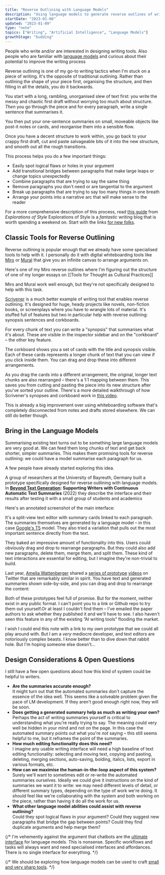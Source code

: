 ```yaml
---
title: "Reverse Outlining with Language Models"
description: "Using language models to generate reverse outlines of writing drafts"
startDate: "2023-01-08"
updated: "2023-01-09"
type: "note"
topics: ["Writing", "Artificial Intelligence", "Language Models"]
growthStage: "budding"
---
```



<AssumedAudience>

People who write and/or are interested in designing writing tools. Also people who are familiar with [language models](https://towardsdatascience.com/the-beginners-guide-to-language-models-aa47165b57f9) and curious about their potential to improve the writing process

</AssumedAudience>

<Spacer size="xs" />

<IntroParagraph>Reverse outlining is one of my go-to writing tactics when I'm stuck on a piece of writing. It's the opposite of traditional outlining. Rather than outlining the shape of your piece first, organising the structure, and then filling in all the details, you do it backwards.</IntroParagraph>

You start with a long, rambling, unorganised slew of text first: you write the messy and chaotic first draft without worrying too much about structure. _Then_ you go through the piece and for every paragraph, write a single sentence that summarises it.

<BasicImage
	width="600px"
	margin="0 auto 1rem"
	src="/images/posts/reverse-outline/outline-sketch.jpg"
	alt="Illustration of starting with a draft and using it to create an outline"
/>

You then put your one-sentence summaries on small, moveable objects like post-it notes or cards, and reorganise them into a sensible flow.

Once you have a decent structure to work within, you go back to your crappy first draft, cut and paste salvageable bits of it into the new structure, and smooth out all the rough transitions.

This process helps you do a few important things:

- Easily spot logical flaws or holes in your argument
- Add transitional bridges between paragraphs that make large leaps or change topics unexpectedly
- Combine paragraphs that are trying to say the same thing
- Remove paragraphs you don't need or are tangential to the argument
- Break up paragraphs that are trying to say too many things in one breath
- Arrange your points into a narrative arc that will make sense to the reader

For a more comprehensive description of this process, read [this guide](https://explorationsofstyle.com/2011/02/09/reverse-outlines/) from _Explorations of Style_ <Footnote idName={1}>Explorations of Style is a _fantastic_ writing blog that is worth spending a weekend on. Start with the links [for new folks](https://explorationsofstyle.com/for-new-visitors/)</Footnote>.

## Classic Tools for Reverse Outlining

Reverse outlining is popular enough that we already have some specialised tools to help with it. I personally do it with digital whiteboarding tools like [Miro](https://miro.com/) or [Mural](https://www.mural.co/) that give you an infinite canvas to arrange arguments on.

Here's one of my Miro reverse outlines where I'm figuring out the structure of one of my longer essays on [[Tools for Thought as Cultural Practices]]

<BasicImage
	framed
	width="1200px"
	src="/images/posts/reverse-outline/miro.png"
	alt="One of my reverse outlines on a Miro whiteboard"
/>

Miro and Mural work well enough, but they're not specifically designed to help with this task.

[Scrivener](https://www.literatureandlatte.com/scrivener/overview) is a much better example of writing tool that enables reverse outlining. It's designed for huge, heady projects like novels, non-fiction books, or screenplays where you have to wrangle lots of material. It's stuffed full of features but two in particular help with reverse outlining: synopsis sentences and corkboards.

For every chunk of text you can write a "synopsis" that summarises what it's about. These are visible in the inspector sidebar and on the "corkboard" – the other key feature.

<BasicImage
	framed
	width="1200px"
	src="/images/posts/reverse-outline/scrivener1.jpg"
	alt="Highlighting the synopsis and corkboard sections of Scrivener's interface"
	showalt
/>

The corkboard shows you a set of cards with the title and synopsis visible. Each of these cards represents a longer chunk of text that you can view if you click inside them. You can drag and drop these into different arrangements.

<BasicImage
	framed
	width="1200px"
	src="/images/posts/reverse-outline/scrivener2.jpg"
	alt="Dragging and dropping a card on the corkboard"
	showalt
/>

As you drag the cards into a different arrangement, the original, longer text chunks are also rearranged – there's a 1:1 mapping between them. This saves you from cutting and pasting the piece into its new structure after you've sorted your outline. There's a more detailed walkthrough of how Scrivener's synopses and corkboard work in [this video](https://www.youtube.com/watch?v=UC3tu5z6KL0&list=PLo2CDPcmw9xQFII-qTpj8tb2hlPoFzp4k&index=17).

This is already a big improvement over using whiteboarding software that's completely disconnected from notes and drafts stored elsewhere. We can still do better though.

## Bring in the Language Models

Summarising existing text turns out to be something large language models are very good at. We can feed them long chunks of text and get back shorter, simpler summaries. This makes them promising tools for reverse outlining: we could have a model summarise each paragraph for us.

A few people have already started exploring this idea.

A group of researchers at the University of Bayreuth, Germany built a prototype specifically designed for reverse outlining with language models. In [**Beyond Text Generation**](https://arxiv.org/abs/2208.09323)**: Supporting Writers with Continuous Automatic Text Summaries** <YearsAgo>(2022)</YearsAgo> they describe the interface and their results after testing it with a small group of students and academics

Here's an annotated screenshot of the main interface:

<BasicImage
	width="1300px"
	src="/images/posts/reverse-outline/beyondtext.jpg"
	alt="An annotated interface of the prototype in the 'beyond text' paper"
/>

It's a split-view text editor with summary cards linked to each paragraph. The summaries themselves are generated by a language model – in this case [Google's T5](https://huggingface.co/docs/transformers/model_doc/t5) model. They also tried a variation that pulls out the most important sentence directly from the text.

They baked an impressive amount of functionality into this. Users could obviously drag and drop to rearrange paragraphs. But they could also add new paragraphs, delete them, merge them, and split them. These kind of text interactions are essential for editing, but I imagine they're non-trivial to build.

Last year, [Amelia Wattenberger](https://wattenberger.com/) shared a [series of prototype](https://twitter.com/Wattenberger/status/1412480516268437512) [videos](https://twitter.com/Wattenberger/status/1388575699422883849) on Twitter that are remarkably similar in spirit. You have text and generated summaries shown side-by-side, and you can drag and drop to rearrange the content:

<TwoColumn alignItems="top" maxWidth="1100px">

<TweetEmbed tweetId="1388575699422883849" />

<TweetEmbed tweetId="1412480516268437512" />

</TwoColumn>

<BasicImage
	framed
	width="1200px"
	src="/images/posts/reverse-outline/amelia1.jpg"
	alt="Text and generated summaries side-by-side in Amelia's prototype"
	margin="1rem auto 3rem"
	showalt
/>

<BasicImage
	framed
	width="1200px"
	src="/images/posts/reverse-outline/amelia2.jpg"
	alt="Dragging and dropping sections of text in Amelia's prototype"
	margin="1rem auto 5rem"
	showalt
/>

Both of these prototypes feel full of promise. But for the moment, neither exist in any public format. I can't point you to a link or Github repo to try them out yourself.<Footnote idName={2}>Or at least I couldn't find them – I've emailed the paper authors to ask whether they published it and we'll have to see.</Footnote> I also haven't seen this feature in any of the existing “AI writing tools” flooding the market.

I wish I could end this note with a link to my _own_ prototype that we could all play around with. But I am a _very_ mediocre developer, and text editors are notoriously complex beasts. I know better than to dive down that rabbit hole. But I'm hoping someone else doesn't...

## Design Considerations & Open Questions

I still have a few open questions about how this kind of system could be helpful to writers.

- **Are the summaries accurate enough?**  
  It might turn out that the automated summaries don't capture the essence of the idea well. This seems like a solveable problem given the pace of LM development. If they aren't good enough right now, they will be soon.
- **Does getting a generated summary help as much as writing your own?**  
  Perhaps the act of writing summaries yourself is critical to understanding what you're really trying to say. The meaning could very well be hidden in your mind and not on the page. In this case the automated summary points out what you're _not_ saying – this still seems helpful to me, but it reframes the point of the summaries.
- **How much editing functionality does this need?**  
  I imagine any usable writing interface will need a high baseline of text editing functionality: selecting and moving text, copying and pasting, deleting, merging sections, auto-saving, bolding, italics, lists, export in various formats, etc.
- **How can we maximise the human-in-the-loop aspect of this system?**  
  Surely we'll want to sometimes edit or re-write the automated summaries ourselves. Ideally we could give it instructions on the kind of summaries we want it to write: we may need different levels of detail, or different summary types, depending on the type of work we're doing. It should feel like we're collaborating with the system and both working on the piece, rather than having it do all the work for us.
- **What other language model abilities could assist with reverse outlining?**  
  Could they spot logical flaws in your argument? Could they suggest new paragraphs that bridge the gap between points? Could they find duplicate arguments and help merge them?

{/* I'm vehemently against the argument that chatbots are the [ultimate interface]() for language models. This is nonsense. Specific workflows and tasks will always want and need specialised interfaces and affordances. There is no single interface for everything. */}

{/* We should be exploring how language models can be used to craft [small and very sharp tools](https://brandur.org/small-sharp-tools). */}
